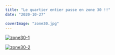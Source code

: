 ```yaml
---
title: "Le quartier entier passe en zone 30 !!"
date: "2020-10-27"

coverImage: "zone30.jpg"
---
```


[![zone30-1](/uploads/zone30-1-712x1024.jpg)](http://fontaines-garonne.fr/wp-content/uploads/2020/10/zone30-1.jpg)

[![zone30-2](/uploads/zone30-2-713x1024.jpg)](http://fontaines-garonne.fr/wp-content/uploads/2020/10/zone30-2.jpg)
